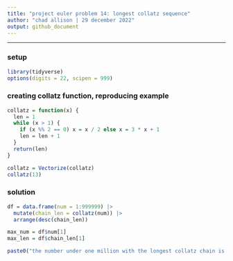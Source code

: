 ---
title: "project euler problem 14: longest collatz sequence"
author: "chad allison | 29 december 2022"
output: github_document
---

___

### setup

```{r message = F, warning = F}
library(tidyverse)
options(digits = 22, scipen = 999)
```

### creating collatz function, reproducing example

```{r}
collatz = function(x) {
  len = 1
  while (x > 1) {
    if (x %% 2 == 0) x = x / 2 else x = 3 * x + 1
    len = len + 1
  }
  return(len)
}

collatz = Vectorize(collatz)
collatz(13)
```

### solution

```{r}
df = data.frame(num = 1:999999) |>
  mutate(chain_len = collatz(num)) |>
  arrange(desc(chain_len))

max_num = df$num[1]
max_len = df$chain_len[1]

paste0("the number under one million with the longest collatz chain is ", max_num, " (len = ", max_len, ")")
```































